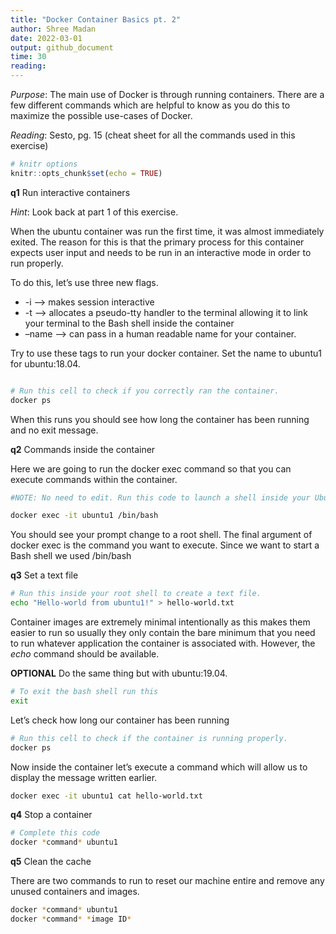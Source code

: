 ```yaml
---
title: "Docker Container Basics pt. 2"
author: Shree Madan
date: 2022-03-01
output: github_document
time: 30
reading: 
---
```


*Purpose*: The main use of Docker is through running containers. There are a few different
commands which are helpful to know as you do this to maximize the possible use-cases
of Docker.

*Reading*: Sesto, pg. 15 (cheat sheet for all the commands used in this exercise)

```r
# knitr options
knitr::opts_chunk$set(echo = TRUE)
```

<!-- -------------------------------------------------- -->

__q1__ Run interactive containers

*Hint*: Look back at part 1 of this exercise.

When the ubuntu container was run the first time, it was almost immediately exited.
The reason for this is that the primary process for this container expects user input
and needs to be run in an interactive mode in order to run properly.

To do this, let's use three new flags.

* -i --> makes session interactive
* -t --> allocates a pseudo-tty handler to the terminal allowing it to link your terminal to the Bash shell inside the container
* --name --> can pass in a human readable name for your container.

Try to use these tags to run your docker container. Set the name to ubuntu1 for ubuntu:18.04.

```bash

```

```bash
# Run this cell to check if you correctly ran the container.
docker ps
```

When this runs you should see how long the container has been running and no exit message.

__q2__ Commands inside the container

Here we are going to run the docker exec command so that you can execute commands within the container. 

```bash
#NOTE: No need to edit. Run this code to launch a shell inside your Ubuntu container

docker exec -it ubuntu1 /bin/bash
```

You should see your prompt change to a root shell. The final argument of docker exec 
is the command you want to execute. Since we want to start a Bash shell we used /bin/bash

__q3__ Set a text file

```bash
# Run this inside your root shell to create a text file.
echo "Hello-world from ubuntu1!" > hello-world.txt
```

Container images are extremely minimal intentionally as this makes them easier to run 
so usually they only contain the bare minimum that you need to run whatever application 
the container is associated with. However, the *echo* command should be available.

**OPTIONAL** Do the same thing but with ubuntu:19.04.

```bash
# To exit the bash shell run this
exit
```

Let's check how long our container has been running

```bash
# Run this cell to check if the container is running properly.
docker ps
```

Now inside the container let's execute a command which will allow us to display the message written earlier.

```bash
docker exec -it ubuntu1 cat hello-world.txt
```

__q4__ Stop a container

```bash
# Complete this code
docker *command* ubuntu1
```

__q5__ Clean the cache

There are two commands to run to reset our machine entire and remove any unused containers and images.

```bash
docker *command* ubuntu1
docker *command* *image ID*
```



